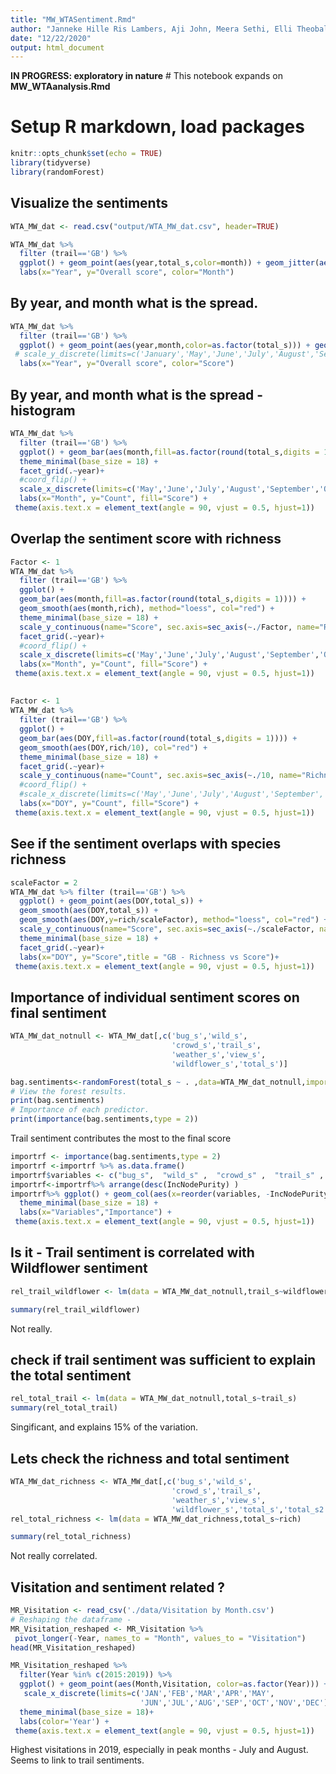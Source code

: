 ```yaml
---
title: "MW_WTASentiment.Rmd"
author: "Janneke Hille Ris Lambers, Aji John, Meera Sethi, Elli Theobald"
date: "12/22/2020"
output: html_document
---
```


**IN PROGRESS: exploratory in nature**
# This notebook expands on **MW_WTAanalysis.Rmd**


# Setup R markdown, load packages
```r
knitr::opts_chunk$set(echo = TRUE)
library(tidyverse)
library(randomForest)
```

## Visualize the sentiments
```r
WTA_MW_dat <- read.csv("output/WTA_MW_dat.csv", header=TRUE)

WTA_MW_dat %>% 
  filter (trail=='GB') %>%
  ggplot() + geom_point(aes(year,total_s,color=month)) + geom_jitter(aes(year,total_s,color=month)) + theme_minimal(base_size = 18) +
  labs(x="Year", y="Overall score", color="Month")
```

## By year, and month what is the spread.
```r
WTA_MW_dat %>% 
  filter (trail=='GB') %>%
  ggplot() + geom_point(aes(year,month,color=as.factor(total_s))) + geom_jitter(aes(year,month,color=as.factor(total_s))) + theme_minimal(base_size = 18) +
 # scale_y_discrete(limits=c('January','May','June','July','August','September','October')) +
  labs(x="Year", y="Overall score", color="Score")
```

## By year, and month what is the spread - histogram
```r
WTA_MW_dat %>% 
  filter (trail=='GB') %>%
  ggplot() + geom_bar(aes(month,fill=as.factor(round(total_s,digits = 1)))) + 
  theme_minimal(base_size = 18) +
  facet_grid(.~year)+
  #coord_flip() +
  scale_x_discrete(limits=c('May','June','July','August','September','October')) +
  labs(x="Month", y="Count", fill="Score") +
 theme(axis.text.x = element_text(angle = 90, vjust = 0.5, hjust=1))
```
## Overlap the sentiment score with richness

```r

Factor <- 1
WTA_MW_dat %>% 
  filter (trail=='GB') %>%
  ggplot() + 
  geom_bar(aes(month,fill=as.factor(round(total_s,digits = 1)))) +
  geom_smooth(aes(month,rich), method="loess", col="red") +
  theme_minimal(base_size = 18) +
  scale_y_continuous(name="Score", sec.axis=sec_axis(~./Factor, name="Richness")) +
  facet_grid(.~year)+
  #coord_flip() +
  scale_x_discrete(limits=c('May','June','July','August','September','October')) +
  labs(x="Month", y="Count", fill="Score") +
 theme(axis.text.x = element_text(angle = 90, vjust = 0.5, hjust=1))
```

##
```r

Factor <- 1
WTA_MW_dat %>% 
  filter (trail=='GB') %>%
  ggplot() + 
  geom_bar(aes(DOY,fill=as.factor(round(total_s,digits = 1)))) +
  geom_smooth(aes(DOY,rich/10), col="red") +
  theme_minimal(base_size = 18) +
  facet_grid(.~year)+
  scale_y_continuous(name="Count", sec.axis=sec_axis(~./10, name="Richness")) +
  #coord_flip() +
  #scale_x_discrete(limits=c('May','June','July','August','September','October')) +
  labs(x="DOY", y="Count", fill="Score") +
 theme(axis.text.x = element_text(angle = 90, vjust = 0.5, hjust=1))
```

## See if the sentiment overlaps with species richness 
```r

scaleFactor = 2
WTA_MW_dat %>% filter (trail=='GB') %>%
  ggplot() + geom_point(aes(DOY,total_s)) + 
  geom_smooth(aes(DOY,total_s)) +
  geom_smooth(aes(DOY,y=rich/scaleFactor), method="loess", col="red") +
  scale_y_continuous(name="Score", sec.axis=sec_axis(~./scaleFactor, name="Richness")) +
  theme_minimal(base_size = 18) +
  facet_grid(.~year)+
  labs(x="DOY", y="Score",title = "GB - Richness vs Score")+
 theme(axis.text.x = element_text(angle = 90, vjust = 0.5, hjust=1))
```
## Importance of individual sentiment scores on final sentiment
```r

WTA_MW_dat_notnull <- WTA_MW_dat[,c('bug_s','wild_s',
                                    'crowd_s','trail_s',
                                    'weather_s','view_s',
                                    'wildflower_s','total_s')]

bag.sentiments<-randomForest(total_s ~ . ,data=WTA_MW_dat_notnull,importance=TRUE,keep.inbag = TRUE,ntree=500,na.action = na.omit)
# View the forest results.
print(bag.sentiments) 
# Importance of each predictor.
print(importance(bag.sentiments,type = 2)) 
```

Trail sentiment contributes the most to the final score
```r
importrf <- importance(bag.sentiments,type = 2)
importrf <-importrf %>% as.data.frame()
importrf$variables <- c("bug_s",  "wild_s" ,  "crowd_s" ,  "trail_s" ,  "weather_s"  ,  "view_s",  "wildflower_s"  )
importrf<-importrf%>% arrange(desc(IncNodePurity) )
importrf%>% ggplot() + geom_col(aes(x=reorder(variables, -IncNodePurity),IncNodePurity)) +
  theme_minimal(base_size = 18) +
  labs(x="Variables","Importance") +
 theme(axis.text.x = element_text(angle = 90, vjust = 0.5, hjust=1))
```


## Is it - Trail sentiment is correlated with Wildflower sentiment 

```r
rel_trail_wildflower <- lm(data = WTA_MW_dat_notnull,trail_s~wildflower_s)

summary(rel_trail_wildflower)
```

Not really.


## check if trail sentiment was sufficient to explain the total sentiment

```r
rel_total_trail <- lm(data = WTA_MW_dat_notnull,total_s~trail_s)
summary(rel_total_trail)
```
Singificant, and explains 15% of the variation.

## Lets check the richness and total sentiment

```r

WTA_MW_dat_richness <- WTA_MW_dat[,c('bug_s','wild_s',
                                    'crowd_s','trail_s',
                                    'weather_s','view_s',
                                    'wildflower_s','total_s','total_s2','rich')]
rel_total_richness <- lm(data = WTA_MW_dat_richness,total_s~rich)

summary(rel_total_richness)
```
Not really correlated.


## Visitation and sentiment related ?
```r

MR_Visitation <- read_csv('./data/Visitation by Month.csv')
# Reshaping the dataframe -
MR_Visitation_reshaped <- MR_Visitation %>%
 pivot_longer(-Year, names_to = "Month", values_to = "Visitation")
head(MR_Visitation_reshaped)
```

```r
MR_Visitation_reshaped %>% 
  filter(Year %in% c(2015:2019)) %>% 
  ggplot() + geom_point(aes(Month,Visitation, color=as.factor(Year))) +
   scale_x_discrete(limits=c('JAN','FEB','MAR','APR','MAY',
                             'JUN','JUL','AUG','SEP','OCT','NOV','DEC')) +
  theme_minimal(base_size = 18)+
  labs(color='Year') +
 theme(axis.text.x = element_text(angle = 90, vjust = 0.5, hjust=1))
```

Highest visitations in 2019, especially in peak months - July and August. Seems to link to trail sentiments. 

